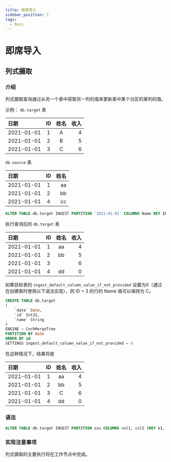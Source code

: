 ```yaml
---
title: 即席导入
sidebar_position: 7
tags:
  - Docs
---
```



# 即席导入

## 列式摄取

### 介绍
列式摄取查询通过从另一个表中获取另一列的值来更新表中某个分区的某列的值。

示例：
`db.target` 表

| 日期          |  ID      | 姓名  |  收入 |
|:--------------|:--------:|:-----:|-------:|
| 2021-01-01    |   1      | A     |  4      |
| 2021-01-01    |   2      | B     |  5      |
| 2021-01-01    |   3      | C     |  6      |

`db.source` 表

| 日期          |  ID      | 姓名  |
|:--------------|:--------:|------:|
| 2021-01-01    |   1      | aa    |
| 2021-01-01    |   2      | bb    |
| 2021-01-01    |   4      | cc    |


```sql
ALTER TABLE db.target INGEST PARTITION '2021-01-01' COLUMNS Name KEY ID FROM db.source
```

执行查询后的 `db.target` 表

| 日期          |  ID      | 姓名  |  收入 |
|:--------------|:--------:|:-----:|-------:|
| 2021-01-01    |   1      | aa    |  4      |
| 2021-01-01    |   2      | bb    |  5      |
| 2021-01-01    |   3      |       |  6      |
| 2021-01-01    |   4      | dd    |  0      |

如果目标表的 `ingest_default_column_value_if_not_provided` 设置为0（通过在创建表时使用以下语法实现），则 ID = 3 的行的 Name 值可以保持为 C。

```sql
CREATE TABLE db.target
(
    `date` Date,
    `id` Int32,
    `name` String
)
ENGINE = CnchMergeTree
PARTITION BY date
ORDER BY id
SETTINGS ingest_default_column_value_if_not_provided = 0
```

在这种情况下，结果将是

| 日期          |  ID      | 姓名  |  收入 |
|:--------------|:--------:|:-----:|-------:|
| 2021-01-01    |   1      | aa    |  4      |
| 2021-01-01    |   2      | bb    |  5      |
| 2021-01-01    |   3      | C     |  6      |
| 2021-01-01    |   4      | dd    |  0      |

### 语法

```sql
ALTER TABLE db.target INGEST PARTITION xxx COLUMNS col1, col2 [KEY k1, k2] FROM db.temp_table
```

### 实现注意事项
列式摄取的主要执行将在工作节点中完成。